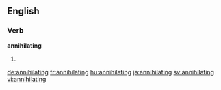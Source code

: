 ==English==

===Verb===
'''annihilating'''

# {{present participle of|annihilate}}

[[de:annihilating]]
[[fr:annihilating]]
[[hu:annihilating]]
[[ja:annihilating]]
[[sv:annihilating]]
[[vi:annihilating]]